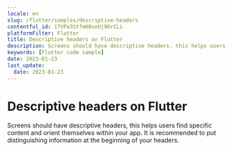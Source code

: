 ```yaml
---
locale: en
slug: /flutter/samples/descriptive-headers
contentful_id: 17VPa3StfmH8seUj9OrCLi
platformFilter: Flutter
title: Descriptive headers on Flutter
description: Screens should have descriptive headers, this helps users find specific content and orient themselves within your app.
keywords: [Flutter code sample]
date: 2023-01-23
last_update:
  date: 2023-01-23
---
```


# Descriptive headers on Flutter

Screens should have descriptive headers, this helps users find specific content and orient themselves within your app. It is recommended to put distinguishing information at the beginning of your headers.

<CodeSample id="screen-headers" locale="en" platform="flutter"/>
